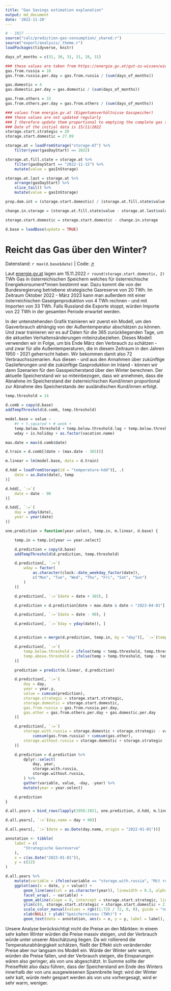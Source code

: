 ```yaml
---
title: "Gas Savings estimation explanation"
output: md_document
date: '2022-11-20'
---
```


```r
# - INIT -----------------------------------------------------------------------
source("calc/prediction-gas-consumption/_shared.r")
source("export/analysis/_theme.r")
loadPackages(tidyverse, knitr)

days_of_months = c(31, 30, 31, 31, 28, 31)

### these values are taken from https://energie.gv.at/gut-zu-wissen/wie-wird-der-winter
gas.from.russia = 10
gas.from.russia.per.day = gas.from.russia / (sum(days_of_months))

gas.domestic = 4
gas.domestic.per.day = gas.domestic / (sum(days_of_months))

gas.from.others = 33
gas.from.others.per.day = gas.from.others / (sum(days_of_months))

### values from energie.gv.at (Eigentumsverhältnisse Gasspeicher)
### these values are not updated regularly
### I therefore update them proportional to emptying the complete gas storage
### Date of the initial data is 15/11/2022
storage.start.strategic = 20
storage.start.domestic = 27.09

storage.at = loadFromStorage("storage-AT") %>%
    filter(year(gasDayStart) == 2022)

storage.at.fill.state = storage.at %>%
    filter(gasDayStart == "2022-11-15") %>%
    mutate(value = gasInStorage)

storage.at.last = storage.at %>%
    arrange(gasDayStart) %>%
    slice_tail() %>%
    mutate(value = gasInStorage)

prop.dom.int = (storage.start.domestic) / (storage.at.fill.state$value -  storage.start.strategic)

change.in.storage = (storage.at.fill.state$value - storage.at.last$value) * prop.dom.int

storage.start.domestic = storage.start.domestic - change.in.storage
```


```r
d.base = loadBase(update = TRUE)
```

# Reicht das Gas über den Winter?
<p class="meta">
    Datenstand: `r max(d.base$date)` | 
    Code: <a href="https://github.com/energy-monitor/explore/blob/main/analysis/gas-availability.rmd" target="_blank">↗</a>
</p>

Laut [energie.gv.at](https://energie.gv.at) lagen am 15.11.2022 `r round(storage.start.domestic, 2)` TWh Gas in österreichischen Speichern welches für österreichische Energiekonsument*innen bestimmt war. Dazu kommt die von der Bundesregierung betriebene strategische Gasreserve von 20 TWh. Im Zeitraum Oktober 2022 - März 2023 kann man außerdem mit einer österreichischen Gaseigenproduktion von 4 TWh rechnen - und mit Importen von 33 TWh. Falls Russland die Exporte stoppt, würden Importe von 22 TWh in der gesamten Periode erwartet werden. 

In der untenstehenden Grafik trainieren wir zuerst ein Modell, um den Gasverbrauch abhängig von der Außentemperatur abschätzen zu können. Und zwar trainieren wir es auf Daten für die 365 zurückliegenden Tage, um die aktuellen Verhaltensänderungen miteinzubeziehen. Dieses Modell verwenden wir in Folge, um bis Ende März den Verbrauch zu schätzen - und zwar für alle Außentemperaturen, die in diesem Zeitraum in den Jahren 1950 - 2021 geherrscht haben. Wir bekommen damit also 72 Verbrauchsszenarien. Aus diesen - und aus den Annahmen über zukünftige Gaslieferungen und die zukünftige Gasproduktion im Inland - können wir dann Szenarien für den Gasspeicherstand über den Winter berechnen. Der aktuelle Speicherstand wir so miteinbezogen, dass wir annehmen, dass die Abnahme im Speicherstand der österreichischen Kund/innen proportional zur Abnahme des Speicherstands der ausländischen Kund/innen erfolgt. 

```r
temp.threshold = 14

d.comb = copy(d.base)
addTempThreshold(d.comb, temp.threshold)

model.base = value ~
    #t + t.squared + # week +
    temp.below.threshold + temp.below.threshold.lag + temp.below.threshold.squared +
    wday + is.holiday + as.factor(vacation.name)

max.date = max(d.comb$date)

d.train = d.comb[(date > (max.date - 365))]

m.linear = lm(model.base, data = d.train)

d.hdd = loadFromStorage(id = "temperature-hdd")[, .(
    date = as.Date(date), temp
)]

d.hdd[, `:=`(
    date = date - 90
)]

d.hdd[, `:=`(
    day = yday(date),
    year = year(date)
)]

one.prediction = function(year.select, temp.in, m.linear, d.base) {

    temp.in = temp.in[year == year.select]

    d.prediction = copy(d.base)
    addTempThreshold(d.prediction, temp.threshold)

    d.prediction[, `:=`(
        wday = factor(
            as.character(clock::date_weekday_factor(date)),
            c("Mon", "Tue", "Wed", "Thu", "Fri", "Sat", "Sun")
        )
    )]

    d.prediction[, `:=`(date = date + 365), ]

    d.prediction = d.prediction[date > max.date & date < "2023-04-01"]

    d.prediction[, `:=`(date = date - 90), ]

    d.prediction[, `:=`(day = yday(date)), ]


    d.prediction = merge(d.prediction, temp.in, by = "day")[, `:=`(temp = temp.y), ]

    d.prediction[, `:=`(
        temp.below.threshold = ifelse(temp < temp.threshold, temp.threshold - temp, 0),
        temp.above.threshold = ifelse(temp > temp.threshold, temp - temp.threshold, 0)
    )]

    prediction = predict(m.linear, d.prediction)

    d.prediction[, `:=`(
        day = day,
        year = year.y,
        value = cumsum(prediction),
        storage.strategic = storage.start.strategic,
        storage.domestic = storage.start.domestic,
        gas.from.russia = gas.from.russia.per.day,
        gas.other = gas.from.others.per.day + gas.domestic.per.day
    )]

    d.prediction[, `:=`(
        storage.with.russia = storage.domestic + storage.strategic - value +
            cumsum(gas.from.russia) + cumsum(gas.other),
        storage.without.russia = storage.domestic + storage.strategic - value + cumsum(gas.other)
    )]

    d.prediction = d.prediction %>%
        dplyr::select(
            day, year,
            storage.with.russia,
            storage.without.russia,
        ) %>%
        gather(variable, value, -day, -year) %>%
        mutate(year = year.select)

    d.prediction
}

d.all.years = bind_rows(lapply(1950:2021, one.prediction, d.hdd, m.linear, d.base)) %>% as.data.table()

d.all.years[, `:=`(day.name = day + 90)]

d.all.years[, `:=`(date = as.Date(day.name, origin = "2022-01-01"))]

annotation <- tibble(
    label = c(
        "Strategische Gasreserve"
    ),
    x = c(as.Date("2023-01-01")),
    y = c(22)
)

d.all.years %>%
    mutate(variable = ifelse(variable == "storage.with.russia", "Mit russischem Gas", "Ohne russisches Gas")) %>%
    ggplot(aes(x = date, y = value)) +
        geom_line(aes(col = as.character(year)), linewidth = 0.3, alpha = 0.5) +
        facet_wrap(. ~ variable) +
        geom_abline(slope = 0, intercept = storage.start.strategic, linetype = 2) +
        ylim(c(0, storage.start.strategic + storage.start.domestic + 2)) +
        scale_color_manual(values = rgb((1:72) / 72, 0, 0), guide = "none") +
        xlab(NULL) + ylab("Speicherniveau (TWh)") +
        geom_text(data = annotation, aes(x = x, y = y, label = label), size = 3)
```

Unsere Analyse berücksichtigt nicht die Preise an den Märkten: in einem sehr kalten Winter würden die Preise massiv steigen, und der Verbrauch würde unter unserer Abschätzung liegen. Da wir rollierend die Temperaturabhängigkeit schätzen, fließt der Effekt sich verändernder Preise aber nur langsam ins Modell ein. Würde der Winter sehr warm, würden die Preise fallen, und der Verbrauch steigen, die Einsparungen wären also geringer, als von uns abgeschätzt. In Summe sollte der Preiseffekt also dazu führen, dass der Speicherstand am Ende des Winters innerhalb der von uns ausgewiesenen Spannbreite liegt: wird der Winter sehr kalt, würde mehr gespart werden als von uns vorhergesagt, wird er sehr warm, weniger.
